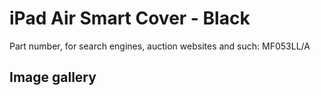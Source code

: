 
# iPad Air Smart Cover - Black

Part number, for search engines, auction websites and such: MF053LL/A

## Image gallery

<div style={{ width: '100%', maxWidth: '768px' }}>
<GalleryComponent
    images={[
      {
        original: "/everysource/MF053.webp",
        thumbnail: "/everypreview/MF053.webp",
      },
      {
        original: "/everysource/MF053_AV1_SILVER.webp",
        thumbnail: "/everypreview/MF053_AV1_SILVER.webp",
      },
      {
        original: "/everysource/MF053_AV1_SPACE_GRAY.webp",
        thumbnail: "/everypreview/MF053_AV1_SPACE_GRAY.webp",
      },
      {
        original: "/everysource/MF053_AV3.webp",
        thumbnail: "/everypreview/MF053_AV3.webp",
      },
      {
        original: "/everysource/MF053_AV4.webp",
        thumbnail: "/everypreview/MF053_AV4.webp",
      },
      {
        original: "/everysource/MF053_AV5.webp",
        thumbnail: "/everypreview/MF053_AV5.webp",
      },
      {
        original: "/everysource/MF053_AV6.webp",
        thumbnail: "/everypreview/MF053_AV6.webp",
      }
    ]}
  />
</div>